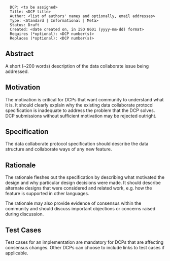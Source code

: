 <pre>
  DCP: <to be assigned>
  Title: <DCP title>
  Author: <list of authors' names and optionally, email addresses>
  Type: <Standard | Informational | Meta>
  Status: Draft
  Created: <date created on, in ISO 8601 (yyyy-mm-dd) format>
  Requires (*optional): <DCP number(s)>
  Replaces (*optional): <DCP number(s)>
</pre>

==Abstract==

A short (~200 words) description of the data collaborate issue being addressed.

==Motivation==

The motivation is critical for DCPs that want community to understand what it is. It should clearly explain why the existing data collaborate protocol specification is inadequate to address the problem that the DCP solves. DCP submissions without sufficient motivation may be rejected outright.

==Specification==

The data collaborate protocol specification should describe the data structure and collaborate ways of any new feature. 

==Rationale==

The rationale fleshes out the specification by describing what motivated the design and why particular design decisions were made. It should describe alternate designs that were considered and related work, e.g. how the feature is supported in other languages.

The rationale may also provide evidence of consensus within the community and should discuss important objections or concerns raised during discussion.

==Test Cases==

Test cases for an implementation are mandatory for DCPs that are affecting consensus changes. Other DCPs can choose to include links to test cases if applicable.
